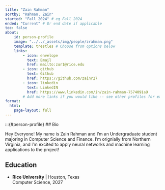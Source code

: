 ```yaml
---
title: "Zain Rahman"
sortby: "Rahman, Zain"
started: "Fall 2024" # eg Fall 2024
ended: "Current" # Or end date if applicable
toc: false
about:
    id: person-profile
    image: "../../_assets/img/people/zrahman.png"
    template: trestles # Choose from options below
    links:
        - icon: envelope
          text: Email
          href: mailto:zur1@rice.edu
        - icon: github
          text: Github
          href: https://github.com/zainr27
        - icon: linkedin
          text: LinkedIN
          href: https://www.linkedin.com/in/zain-rahman-7574091a9
        # Add more links if you would like -- see other profiles for examples
format: 
  html:
    page-layout: full
---
```


:::{#person-profile}
## Bio

Hey Everyone! My name is Zain Rahman and I'm an Undergraduate student majoring in Computer Science and Finance. I'm orignially from Northern Virginia, and I'm excited to apply neural networks and machine learning applications to the project!

## Education
- **Rice University** | Houston, Texas<br />Computer Science, 2027
